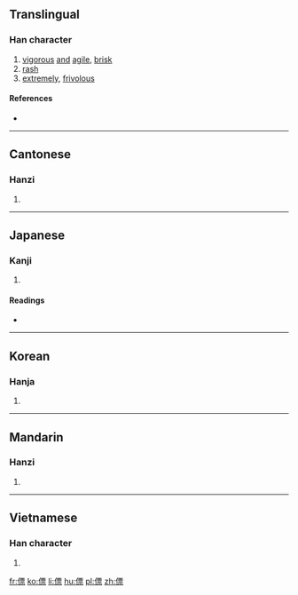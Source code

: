 ==Translingual==

===Han character===
{{Han char|rn=9|rad=人|as=11|sn=13|four=21291|canj=OMWF|ids=⿰亻票}}

# [[vigorous]] [[and]] [[agile]],  [[brisk]]
# [[rash]]
# [[extremely]], [[frivolous]]

====References====
* {{Han ref|kx=0115.190|dkj=01047|dj=0246.070|hdz=10210.010|uh=50C4|ud=20676|bh=DCB8|bd=56504}}

----

==Cantonese==

===Hanzi===
{{yue-hanzi|jyut=|y=piu3}}

# {{defn|lang=yue|sort=人11}}

----

==Japanese==

===Kanji===
{{ja-kanji|grade=|rs=人11}}

# {{defn|lang=ja|sort=人11}}

====Readings====
* {{ja-readings|on=[[ひょう]] (hyō)|kun=[[かるい]] (karui), [[かろんずる]] (karonzuru), [[すばやい]] (subayai)}}

----

==Korean==

===Hanja===
{{ko-hanja|hangeul=표|rv=pyo|mr=p'yo}}

# {{defn|lang=ko|sort=人11}}

----

==Mandarin==

===Hanzi===
{{cmn-hanzi|pin=[[piào]] ([[piao4]])|wg=p'iao<sup>4</sup>}}

# {{defn|lang=cmn|sort=人11}}

----

==Vietnamese==

===Han character===
{{vi-hantu|[[xỉu]]|rs=人11}}

# {{defn|lang=vi|sort=人11}}

[[fr:僄]]
[[ko:僄]]
[[li:僄]]
[[hu:僄]]
[[pl:僄]]
[[zh:僄]]